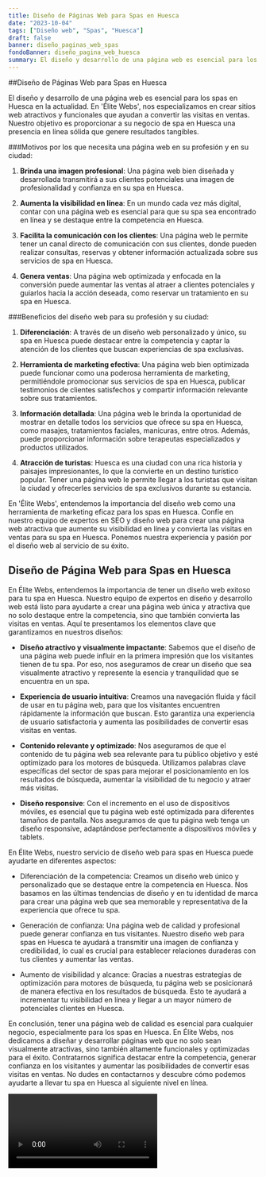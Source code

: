 ```yaml
---
title: Diseño de Páginas Web para Spas en Huesca
date: "2023-10-04"
tags: ["Diseño web", "Spas", "Huesca"]
draft: false
banner: diseño_paginas_web_spas
fondoBanner: diseño_pagina_web_huesca
summary: El diseño y desarrollo de una página web es esencial para los spas en Huesca en la actualidad. En 'Élite Webs', nos especializamos en crear sitios web atractivos y funcionales que ayudan a convertir las visitas en ventas. Nuestro objetivo es proporcionar a su negocio de spa en Huesca una presencia en línea sólida que genere resultados tangibles.
---
```



##Diseño de Páginas Web para Spas en Huesca

El diseño y desarrollo de una página web es esencial para los spas en Huesca en la actualidad. En 'Élite Webs', nos especializamos en crear sitios web atractivos y funcionales que ayudan a convertir las visitas en ventas. Nuestro objetivo es proporcionar a su negocio de spa en Huesca una presencia en línea sólida que genere resultados tangibles.

###Motivos por los que necesita una página web en su profesión y en su ciudad:

1. **Brinda una imagen profesional**: Una página web bien diseñada y desarrollada transmitirá a sus clientes potenciales una imagen de profesionalidad y confianza en su spa en Huesca.

2. **Aumenta la visibilidad en línea**: En un mundo cada vez más digital, contar con una página web es esencial para que su spa sea encontrado en línea y se destaque entre la competencia en Huesca.

3. **Facilita la comunicación con los clientes**: Una página web le permite tener un canal directo de comunicación con sus clientes, donde pueden realizar consultas, reservas y obtener información actualizada sobre sus servicios de spa en Huesca.

4. **Genera ventas**: Una página web optimizada y enfocada en la conversión puede aumentar las ventas al atraer a clientes potenciales y guiarlos hacia la acción deseada, como reservar un tratamiento en su spa en Huesca.

###Beneficios del diseño web para su profesión y su ciudad:

1. **Diferenciación**: A través de un diseño web personalizado y único, su spa en Huesca puede destacar entre la competencia y captar la atención de los clientes que buscan experiencias de spa exclusivas.

2. **Herramienta de marketing efectiva**: Una página web bien optimizada puede funcionar como una poderosa herramienta de marketing, permitiéndole promocionar sus servicios de spa en Huesca, publicar testimonios de clientes satisfechos y compartir información relevante sobre sus tratamientos.

3. **Información detallada**: Una página web le brinda la oportunidad de mostrar en detalle todos los servicios que ofrece su spa en Huesca, como masajes, tratamientos faciales, manicuras, entre otros. Además, puede proporcionar información sobre terapeutas especializados y productos utilizados.

4. **Atracción de turistas**: Huesca es una ciudad con una rica historia y paisajes impresionantes, lo que la convierte en un destino turístico popular. Tener una página web le permite llegar a los turistas que visitan la ciudad y ofrecerles servicios de spa exclusivos durante su estancia.

En 'Élite Webs', entendemos la importancia del diseño web como una herramienta de marketing eficaz para los spas en Huesca. Confíe en nuestro equipo de expertos en SEO y diseño web para crear una página web atractiva que aumente su visibilidad en línea y convierta las visitas en ventas para su spa en Huesca. Ponemos nuestra experiencia y pasión por el diseño web al servicio de su éxito.

<GifSeo />

<Cta />

## Diseño de Página Web para Spas en Huesca

En Élite Webs, entendemos la importancia de tener un diseño web exitoso para tu spa en Huesca. Nuestro equipo de expertos en diseño y desarrollo web está listo para ayudarte a crear una página web única y atractiva que no solo destaque entre la competencia, sino que también convierta las visitas en ventas. Aquí te presentamos los elementos clave que garantizamos en nuestros diseños:

- **Diseño atractivo y visualmente impactante**: Sabemos que el diseño de una página web puede influir en la primera impresión que los visitantes tienen de tu spa. Por eso, nos aseguramos de crear un diseño que sea visualmente atractivo y represente la esencia y tranquilidad que se encuentra en un spa.

- **Experiencia de usuario intuitiva**: Creamos una navegación fluida y fácil de usar en tu página web, para que los visitantes encuentren rápidamente la información que buscan. Esto garantiza una experiencia de usuario satisfactoria y aumenta las posibilidades de convertir esas visitas en ventas.

- **Contenido relevante y optimizado**: Nos aseguramos de que el contenido de tu página web sea relevante para tu público objetivo y esté optimizado para los motores de búsqueda. Utilizamos palabras clave específicas del sector de spas para mejorar el posicionamiento en los resultados de búsqueda, aumentar la visibilidad de tu negocio y atraer más visitas.

- **Diseño responsive**: Con el incremento en el uso de dispositivos móviles, es esencial que tu página web esté optimizada para diferentes tamaños de pantalla. Nos aseguramos de que tu página web tenga un diseño responsive, adaptándose perfectamente a dispositivos móviles y tablets.

En Élite Webs, nuestro servicio de diseño web para spas en Huesca puede ayudarte en diferentes aspectos:

- Diferenciación de la competencia: Creamos un diseño web único y personalizado que se destaque entre la competencia en Huesca. Nos basamos en las últimas tendencias de diseño y en tu identidad de marca para crear una página web que sea memorable y representativa de la experiencia que ofrece tu spa.

- Generación de confianza: Una página web de calidad y profesional puede generar confianza en tus visitantes. Nuestro diseño web para spas en Huesca te ayudará a transmitir una imagen de confianza y credibilidad, lo cual es crucial para establecer relaciones duraderas con tus clientes y aumentar las ventas.

- Aumento de visibilidad y alcance: Gracias a nuestras estrategias de optimización para motores de búsqueda, tu página web se posicionará de manera efectiva en los resultados de búsqueda. Esto te ayudará a incrementar tu visibilidad en línea y llegar a un mayor número de potenciales clientes en Huesca.

En conclusión, tener una página web de calidad es esencial para cualquier negocio, especialmente para los spas en Huesca. En Élite Webs, nos dedicamos a diseñar y desarrollar páginas web que no solo sean visualmente atractivas, sino también altamente funcionales y optimizadas para el éxito. Contratarnos significa destacar entre la competencia, generar confianza en los visitantes y aumentar las posibilidades de convertir esas visitas en ventas. No dudes en contactarnos y descubre cómo podemos ayudarte a llevar tu spa en Huesca al siguiente nivel en línea.

<Video />

<CtaBot job="Spas" city="Huesca" />

<Gmaps query="Huesca+españa+maps" />
